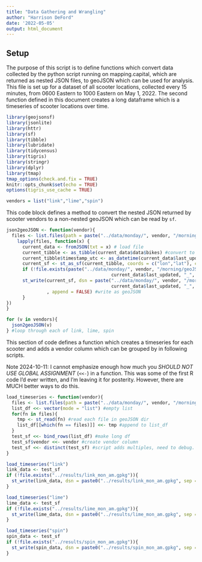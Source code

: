 ```yaml
---
title: "Data Gathering and Wrangling"
author: "Harrison DeFord"
date: '2022-05-05'
output: html_document
---
```


## Setup

The purpose of this script is to define functions which convert data collected by the python script running on mapping.capital, which are returned as nested JSON files, to geoJSON which can be used for analysis. This file is set up for a dataset of all scooter locations, collected every 15 minutes, from 0600 Eastern to 1000 Eastern on May 1, 2022. The second function defined in this document creates a long dataframe which is a timeseries of scooter locations over time.

```r
library(geojsonsf)
library(jsonlite)
library(httr)
library(sf)
library(tibble)
library(lubridate)
library(tidycensus)
library(tigris)
library(stringr)
library(dplyr)
library(tmap)
tmap_options(check.and.fix = TRUE)
knitr::opts_chunk$set(echo = TRUE)
options(tigris_use_cache = TRUE)
```

```r
vendors = list("link","lime","spin")
```

This code block defines a method to convert the nested JSON returned by scooter vendors to a non-nested geoJSON which can be read by `sf`.

```r
json2geoJSON <- function(vendor){
  files <- list.files(path = paste("../data/monday/", vendor, "/morning/json/", sep = ""), pattern="*.json", full.names=TRUE, recursive=FALSE) #list files in directory
    lapply(files, function(x) {
      current_data <- fromJSON(txt = x) # load file
      current_tibble <- as_tibble(current_data$data$bikes) #convert to tibble
      current_tibble$timestamp_utc <- as_datetime(current_data$last_updated, tz = Sys.timezone()) #create timestamp column
      current_sf <- st_as_sf(current_tibble, coords = c("lon","lat"), crs = 4326) #coerce to sf
      if (!file.exists(paste("../data/monday/", vendor, "/morning/geoJSON/",
                                       current_data$last_updated, "_", vendor, ".geoJSON"))){
      st_write(current_sf, dsn = paste("../data/monday/", vendor, "/morning/geoJSON/",
                                       current_data$last_updated, "_", vendor, ".geoJSON", sep = "")
               , append = FALSE) #write as geoJSON
      }
})
}
```

```r
for (v in vendors){
  json2geoJSON(v)
} #loop through each of link, lime, spin
```

This section of code defines a function which creates a timeseries for each scooter and adds a vendor column which can be grouped by in following scripts.

::: {.callout-important}

Note 2024-10-11: I cannot emphasize enough how much you *SHOULD NOT USE GLOBAL ASSIGNMENT* (`<<-`) in a function. This was some of the first R code I'd ever written, and I'm leaving it for posterity. However, there are MUCH better ways to do this.

:::

```r
load_timeseries <- function(vendor){
  files <- list.files(path = paste("../data/monday/", vendor, "/morning/geoJSON/", sep = ""), pattern="*.geoJSON", full.names=TRUE, recursive=FALSE) #load files from geoJSON directory
  list_df <<- vector(mode = "list") #empty list
  for(fn in files){
    tmp <- st_read(fn) #read each file in geoJSON dir
    list_df[[which(fn == files)]] <<- tmp #append to list_df
  }
  test_sf <<- bind_rows(list_df) #make long df
  test_sf$vendor <<- vendor #create vendor column
  test_sf <<- distinct(test_sf) #script adds multiples, need to debug. hacky solution here
}
```

```r
load_timeseries("link")
link_data <- test_sf
if (!file.exists("../results/link_mon_am.gpkg")){
  st_write(link_data, dsn = paste0("../results/link_mon_am.gpkg", sep = ""), append = FALSE)
}
```

```r
load_timeseries("lime")
lime_data <- test_sf
if (!file.exists("../results/lime_mon_am.gpkg")){
  st_write(lime_data, dsn = paste0("../results/lime_mon_am.gpkg", sep = ""), append = FALSE)
}
```

```r
load_timeseries("spin")
spin_data <- test_sf
if (!file.exists("../results/spin_mon_am.gpkg")){
  st_write(spin_data, dsn = paste0("../results/spin_mon_am.gpkg", sep = ""), append = FALSE)
}
```
